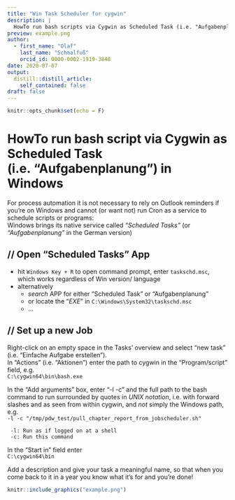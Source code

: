 ```yaml
---
title: "Win Task Scheduler for cygwin"
description: |
  HowTo run bash scripts via Cygwin as Scheduled Task (i.e. "Aufgabenplanung") in Windows
preview: example.png
author:
  - first_name: "Olaf"
    last_name: "Schmalfuß"
    orcid_id: 0000-0002-1919-3848
date: 2020-07-07
output:
  distill::distill_article:
    self_contained: false
draft: false
---
```


```r
knitr::opts_chunk$set(echo = F)
```

# HowTo run bash script via Cygwin as Scheduled Task (i.e. "Aufgabenplanung") in Windows

For process automation it is not necessary to rely on Outlook reminders if you're on Windows and cannot (or want not) run Cron as a service to schedule scripts or programs:  
Windows brings its native service called *"Scheduled Tasks"* (or *"Aufgabenplanung"* in the German version)

## // Open "Scheduled Tasks" App

* hit ``` Windows Key + R ``` to open command prompt, enter ```taskschd.msc```, which works regardless of Win version/ language
* alternatively
  + _search_ APP for either "Scheduled Task" or "Aufgabenplanung"
  + or locate the "_EXE_" in ```C:\Windows\System32\taskschd.msc```
  + ...

## // Set up a new Job  
Right-click on an empty space in the Tasks' overview and select "new task" (i.e. "Einfache Aufgabe erstellen").  
In "Actions" (i.e. "Aktionen") enter the path to cygwin in the “Program/script” field, e.g.  
``` C:\cygwin64\bin\bash.exe ``` 

In the "Add arguments" box, enter "-l -c" and the full path to the bash command to run surrounded by quotes in *UNIX notation*, i.e. with forward slashes and as seen from within cygwin, and _not_ simply the Windows path, e.g.  
```-l -c "/tmp/pdw_test/pull_chapter_report_from_jobscheduler.sh" ```  

     -l: Run as if logged on at a shell
     -c: Run this command

In the "Start in" field enter  
``` C:\cygwin64\bin ```  

Add a description and give your task a meaningful name, so that when you come back to it in a year you know what it's for and you're done! 

```r
knitr::include_graphics("example.png")
```

